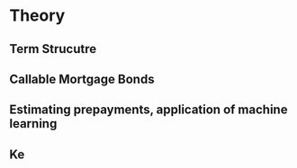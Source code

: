 # Theory {#theory}

## Term Strucutre 

## Callable Mortgage Bonds

## Estimating prepayments, application of machine learning

## Ke